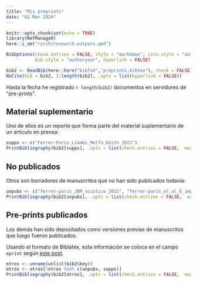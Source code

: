 ```yaml
---
title: "Mis preprints"
date: "02 Mar 2024"
---
```


```r
knitr::opts_chunk$set(echo = TRUE)
library(RefManageR)
here::i_am("rzrch/research-outputs.qmd")

BibOptions(check.entries = FALSE, style = "markdown", cite.style = "authoryear",
           bib.style = "authoryear", hyperlink = FALSE)
```


```r
bib2 <- ReadBib(here::here("bibTeX","preprints.bibtex"), check = FALSE)
NoCite(bib = bib2, 1:length(bib2), .opts = list(hyperlink = FALSE))
```

Hasta la fecha he registrado `r length(bib2)` documentos en servidores de "pre-prints". 

## Material suplementario

Uno de ellos es un reporte que forma parte del material suplementario de un artículo en prensa:

```r
supps <- c("Ferrer-Paris_Llambi_Melfo_Keith_2023")
PrintBibliography(bib2[supps], .opts = list(check.entries = FALSE,  max.names=100, sorting = "ydnt"))
```

## No publicados

Otros son borradores de manuscritos que no han sido publicados todavía:
```r
unpubs <- c("ferrer-paris_JBM_acustico_2015", "ferrer-paris_et_al_E_impressicolis_2023")
PrintBibliography(bib2[unpubs], .opts = list(check.entries = FALSE,  max.names=100, sorting = "ydnt"))
```

## Pre-prints publicados

Los demás han sido depositados como versiones previas de manuscritos que luego fueron publicados.

::: {.column-margin}
Usando el formato de Biblatex, esta información se coloca en el campo `eprint` según [este post](https://tex.stackexchange.com/questions/332537/biblatex-inserts-dead-link-when-citing-an-eprint?noredirect=1&lq=1).
:::


```r
otros <- unname(unlist(bib2$key))
otros <- otros[!otros %in% c(unpubs, supps)]
PrintBibliography(bib2[otros], .opts = list(check.entries = FALSE,  max.names=100, sorting = "ydnt"))
```
